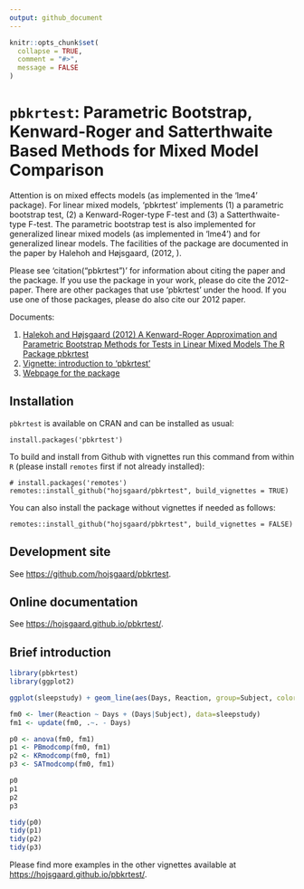 ```yaml
---
output: github_document
---
```


<!-- README.md is generated from README.Rmd. Please edit only README.Rmd! -->

```r
knitr::opts_chunk$set(
  collapse = TRUE,
  comment = "#>",
  message = FALSE
)
```

<!-- # dlmextra -->
<!-- Extra functionality for the dlm package (for dynamic linear models) -->

# `pbkrtest`: Parametric Bootstrap, Kenward-Roger and Satterthwaite Based Methods for Mixed Model Comparison

Attention is on mixed effects models (as implemented in the 'lme4'
package). For linear mixed models, 'pbkrtest' implements (1) a
parametric bootstrap test, (2) a Kenward-Roger-type F-test and (3) a
Satterthwaite-type F-test. The parametric bootstrap test is also
implemented for generalized linear mixed models (as implemented in
'lme4') and for generalized linear models. The facilities of the
package are documented in the paper by Halehoh and Højsgaard, (2012,
\doi{doi:10.18637/jss.v059.i09}). 

Please see 'citation("pbkrtest")' for information about citing the
paper and the package. If you use the package in your work, please do
cite the 2012-paper. There are other packages that use 'pbkrtest'
under the hood. If you use one of those packages, please do also cite
our 2012 paper.

Documents:



1. [Halekoh and Højsgaard (2012) A Kenward-Roger Approximation and Parametric Bootstrap Methods for Tests in Linear Mixed Models The R Package pbkrtest](https://www.jstatsoft.org/index.php/jss/article/view/v059i09/v59i09.pdf)
1. [Vignette: introduction to 'pbkrtest'](https://cran.r-project.org/package=pbkrtest/vignettes/pbkrtest.pdf)
1. [Webpage for the package](https://people.math.aau.dk/~sorenh/software/pbkrtest/index.html) 


<!-- badges: start 
[![R build status](https://github.com/hojsgaard/pbkrtest/workflows/R-CMD-check/badge.svg)](https://github.com/hojsgaard/pbkrtest/actions) 
[![codecov.io](https://codecov.io/gh/hojsgaard/dlmextra/branch/master/graphs/badge.svg)](https://codecov.io/gh/hojsgaard/dlmextra?branch=master)
badges: end -->
  
## Installation

`pbkrtest` is available on CRAN and can be installed as usual:

```
install.packages('pbkrtest')
```

To build and install from Github with vignettes run this command from within `R` (please install `remotes` first if not already installed):

```
# install.packages('remotes')
remotes::install_github("hojsgaard/pbkrtest", build_vignettes = TRUE)
```

You can also install the package without vignettes if needed as follows:

```
remotes::install_github("hojsgaard/pbkrtest", build_vignettes = FALSE)
```

## Development site

See <https://github.com/hojsgaard/pbkrtest>.

## Online documentation

See <https://hojsgaard.github.io/pbkrtest/>.

## Brief introduction

```r
library(pbkrtest)
library(ggplot2)

ggplot(sleepstudy) + geom_line(aes(Days, Reaction, group=Subject, color=Subject))

fm0 <- lmer(Reaction ~ Days + (Days|Subject), data=sleepstudy)
fm1 <- update(fm0, .~. - Days)

p0 <- anova(fm0, fm1)
p1 <- PBmodcomp(fm0, fm1)
p2 <- KRmodcomp(fm0, fm1)
p3 <- SATmodcomp(fm0, fm1)

p0
p1
p2
p3

tidy(p0)
tidy(p1)
tidy(p2)
tidy(p3)
``` 


Please find more examples in the other vignettes available at <https://hojsgaard.github.io/pbkrtest/>.

